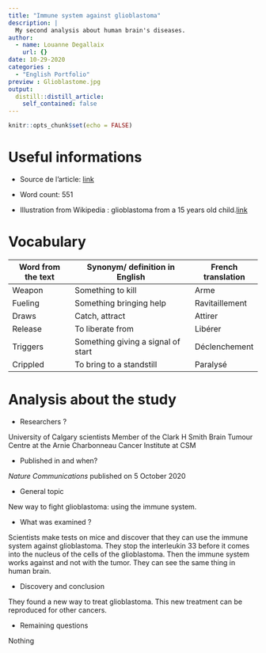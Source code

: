 ```yaml
---
title: "Immune system against glioblastoma"
description: |
  My second analysis about human brain's diseases.
author:
  - name: Louanne Degallaix
    url: {}
date: 10-29-2020
categories :
  - "English Portfolio"
preview : Glioblastome.jpg
output:
  distill::distill_article:
    self_contained: false
---
```


```r
knitr::opts_chunk$set(echo = FALSE)
```

# Useful informations

* Source de l'article: [link](https://www.sciencedaily.com/releases/2020/10/201027105359.htm)

* Word count: 551

* Illustration from Wikipedia : glioblastoma from a 15 years old child.[link](https://fr.wikipedia.org/wiki/Glioblastome_multiforme#/media/Fichier:Glioblastoma_-_MR_sagittal_with_contrast.jpg)

# Vocabulary

| Word from the text | Synonym/ definition in English     | French translation |
| ------------------ | ---------------------------------- | ------------------ |
| Weapon             | Something to kill                  | Arme               |
| Fueling            | Something bringing help            | Ravitaillement     |
| Draws              | Catch, attract                     | Attirer            |
| Release            | To liberate from                   | Libérer            |
| Triggers           | Something giving a signal of start | Déclenchement      |
| Crippled           | To bring to a standstill           | Paralysé           |

# Analysis about the study

* Researchers ?

University of Calgary scientists
Member of the Clark H Smith Brain Tumour Centre at the Arnie Charbonneau Cancer Institute at CSM


* Published in and when? 

*Nature Communications*  published on 5 October 2020

* General topic 

 New way to fight glioblastoma: using the immune system. 

* What was examined ?

Scientists make tests on mice and discover that they can use the immune system against glioblastoma. They stop the interleukin 33 before it comes into the nucleus of the cells of the glioblastoma. Then the immune system works against and not with the tumor. They can see the same thing in human brain.

* Discovery and conclusion

They found a new way to treat glioblastoma. This new treatment can be reproduced for other cancers. 

* Remaining questions 

Nothing

